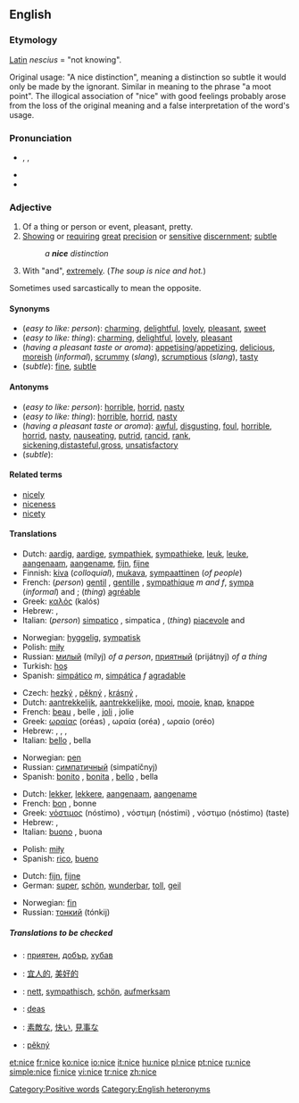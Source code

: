 {{see|Nice}}
==English==

===Etymology===
[[Latin]] ''nescius'' = "not knowing".

Original usage: "A nice distinction", meaning a distinction so subtle it would only be made by the ignorant. Similar in meaning to the phrase "a moot point". The illogical association of "nice" with good feelings probably arose from the loss of the original meaning and a false interpretation of the word's usage.

===Pronunciation===
*{{AHD|nīs}}, {{IPA|/naɪs/}}, {{SAMPA|/naIs/}}
*{{audio|en-us-nice.ogg|Audio (US)}}
*{{rhymes|aɪs}}

===Adjective===
{{en-adj|nic|er}}

#Of a thing or person or event, pleasant, pretty.
#[[show|Showing]] or [[require|requiring]] [[great]] [[precision]] or [[sensitive]] [[discern]]ment; [[subtle]]
#:''a '''nice''' distinction''
# {{colloquial}} With "and", [[extremely]]. (''The soup is nice and hot.'')

Sometimes used sarcastically to mean the opposite.

====Synonyms====
*(''easy to like: person''): [[charming]], [[delightful]], [[lovely]], [[pleasant]], [[sweet]]
*(''easy to like: thing''): [[charming]], [[delightful]], [[lovely]], [[pleasant]]
*(''having a pleasant taste or aroma''): [[appetising]]/[[appetizing]], [[delicious]], [[moreish]] (''informal''), [[scrummy]] (''slang''), [[scrumptious]] (''slang''), [[tasty]]
*(''subtle''): [[fine]], [[subtle]]

====Antonyms====
*(''easy to like: person''): [[horrible]], [[horrid]], [[nasty]]
*(''easy to like: thing''): [[horrible]], [[horrid]], [[nasty]]
*(''having a pleasant taste or aroma''): [[awful]], [[disgusting]], [[foul]], [[horrible]], [[horrid]], [[nasty]], [[nauseating]], [[putrid]], [[rancid]], [[rank]], [[sickening]],[[distasteful]],[[gross]], [[unsatisfactory]]
*(''subtle''):

====Related terms====
*[[nicely]]
*[[niceness]]
*[[nicety]]

====Translations====
{{trans-top|easy to like}}
*Dutch: [[aardig]], [[aardige]], [[sympathiek]], [[sympathieke]], [[leuk]], [[leuke]], [[aangenaam]], [[aangename]], [[fijn]], [[fijne]]
*Finnish: [[kiva#Finnish|kiva]] (''colloquial''), [[mukava]], [[sympaattinen]] (''of people'')
*French: (''person'') [[gentil]] {{m}}, [[gentille]] {{f}}, [[sympathique]] ''m and f'', [[sympa]] (''informal'') {{m}} and {{f}}; (''thing'') [[agréable]]
*Greek: [[καλός]] (kalós) {{m}}
*Hebrew: {{he-translation|נחמד|nekhmád}} {{m}}, {{he-translation|נחמדה|nekhmadá}} {{f}}
*Italian: (''person'') [[simpatico]] {{m}}, simpatica {{f}}, (''thing'') [[piacevole]] {{m}} and {{f}}
{{trans-mid}}
*Norwegian: [[hyggelig]], [[sympatisk]]
*Polish: [[miły]]
*Russian: [[милый]] (mílyj) ''of a person'', [[приятный]] (prijátnyj) ''of a thing''
*Turkish: [[hoş]]
*Spanish: [[simpático]] ''m'',  [[simpática]] ''f'' [[agradable]]
{{trans-bottom}}

{{trans-top|pleasant to look at}}
*Czech: [[hezký]] {{m}}, [[pěkný]] {{m}}, [[krásný]] {{m}}, 
*Dutch: [[aantrekkelijk]], [[aantrekkelijke]], [[mooi]], [[mooie]], [[knap]], [[knappe]]
*French: [[beau]] {{m}}, belle {{f}}, [[joli]] {{m}}, jolie {{f}}
*Greek: [[ωραίας]] (oréas) {{m}}, ωραία (oréa) {{f}}, ωραίο (oréo) {{n}}
*Hebrew: {{he-translation|יפה|yafé}} {{m}}, {{he-translation|יפה|yafá}} {{f}}, {{he-translation|נעה|na`é}} {{m}}, {{he-translation|נעה|na`á}} {{f}}
*Italian: [[bello]] {{m}}, bella {{f}}
{{trans-mid}}
*Norwegian: [[pen]]
*Russian: [[симпатичный]] (simpatíčnyj)
*Spanish: [[bonito]] {{m}}, [[bonita]] {{f}}, [[bello]] {{m}}, bella {{f}}
{{trans-bottom}}

{{trans-top|having a pleasant taste or aroma}}
*Dutch: [[lekker]], [[lekkere]], [[aangenaam]], [[aangename]]
*French: [[bon]] {{m}}, bonne {{f}}
*Greek: [[νόστιμος]] (nóstimo) {{m}}, νόστιμη (nóstimi) {{f}}, νόστιμο (nóstimo) {{n}} (taste)
*Hebrew: {{he-translation|נעים|na`ím}} {{m}}, {{he-translation|נעימה|ne`imá}} {{f}}
*Italian: [[buono]] {{m}}, buona {{f}}
{{trans-mid}}
*Polish: [[miły]]
*Spanish: [[rico]], [[bueno]]
{{trans-bottom}}

<!-- Does this really belong here?  Doesn't it belong in 'fine' instead? -->
{{trans-top|showing or requiring great precision or sensitive discernment}}
*Dutch: [[fijn]], [[fijne]]
*German: [[super]], [[schön]], [[wunderbar]], [[toll]], [[geil]]
{{trans-mid}}
*Norwegian: [[fin]]
*Russian: [[тонкий]] (tónkij)
{{trans-bottom}}

=====Translations to be checked=====
<!--Remove this section once all of the translations below have been moved into the tables above.-->
{{checktrans}}

*{{ttbc|Bulgarian}}: [[приятен]], [[добър]], [[хубав]]
*{{ttbc|Chinese}}: [[宜人的]], [[美好的]]
*{{ttbc|German}}: [[nett]], [[sympathisch]], [[schön]], [[aufmerksam]]
*{{ttbc|Irish}}: [[deas]]
*{{ttbc|Japanese}}: [[素敵な]], [[快い]], [[見事な]]
*{{ttbc|Slovak}}: [[pěkný]]

[[Category:Positive words]]
[[Category:English heteronyms]]

[[et:nice]]
[[fr:nice]]
[[ko:nice]]
[[io:nice]]
[[it:nice]]
[[hu:nice]]
[[pl:nice]]
[[pt:nice]]
[[ru:nice]]
[[simple:nice]]
[[fi:nice]]
[[vi:nice]]
[[tr:nice]]
[[zh:nice]]